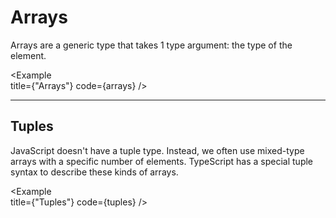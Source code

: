 
# Arrays

Arrays are a generic type that takes 1 type argument: the type of the element.

<Example   
  title={"Arrays"}
  code={arrays}
/>

---

## Tuples

JavaScript doesn't have a tuple type. Instead, we often use mixed-type arrays with a specific number of elements. TypeScript has a special tuple syntax to describe these kinds of arrays.

<Example   
  title={"Tuples"}
  code={tuples}
/>
